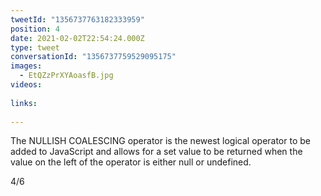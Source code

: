 ```yaml
---
tweetId: "1356737763182333959"
position: 4
date: 2021-02-02T22:54:24.000Z
type: tweet
conversationId: "1356737759529095175"
images:
  - EtQZzPrXYAoasfB.jpg
videos:
  
links:
  
---
```

The NULLISH COALESCING operator is the newest logical operator to be added to JavaScript and allows for a set value to be returned when the value on the left of the operator is either null or undefined.

4/6 

